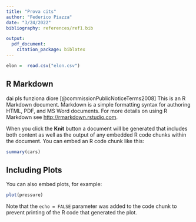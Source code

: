 ```yaml
---
title: "Prova cits"
author: "Federico Piazza"
date: "3/24/2022"
bibliography: references/ref1.bib

output:
  pdf_document:
    citation_package: biblatex
---
```


```r
elon =  read.csv("elon.csv")
```

## R Markdown

dai pls funziona diore [@commissionPublicNoticeTerms2008]
This is an R Markdown document. Markdown is a simple formatting syntax for authoring HTML, PDF, and MS Word documents. For more details on using R Markdown see <http://rmarkdown.rstudio.com>.

When you click the **Knit** button a document will be generated that includes both content as well as the output of any embedded R code chunks within the document. You can embed an R code chunk like this: 

```r
summary(cars)
```

## Including Plots

You can also embed plots, for example:

```r
plot(pressure)
```

Note that the `echo = FALSE` parameter was added to the code chunk to prevent printing of the R code that generated the plot.


